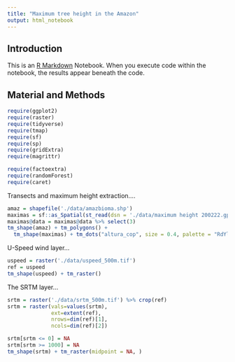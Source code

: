 ```yaml
---
title: "Maximum tree height in the Amazon"
output: html_notebook
---
```


## Introduction

This is an [R Markdown](http://rmarkdown.rstudio.com) Notebook. When you execute code within the notebook, the results appear beneath the code. 

## Material and Methods

```r
require(ggplot2)
require(raster)
require(tidyverse)
require(tmap)
require(sf)
require(sp)
require(gridExtra)
require(magrittr)

require(factoextra) 
require(randomForest)
require(caret)
```


Transects and maximum height extraction....

```r
amaz = shapefile('./data/amazbioma.shp')
maximas = sf::as_Spatial(st_read(dsn = './data/maximum height 200222.gpkg', layer = 'pontos_wgs84'))
maximas@data = maximas@data %>% select(3)
tm_shape(amaz) + tm_polygons() + 
  tm_shape(maximas) + tm_dots("altura_cop", size = 0.4, palette = "RdYlGn")
```

U-Speed wind layer...

```r
uspeed = raster('./data/uspeed_500m.tif')
ref = uspeed
tm_shape(uspeed) + tm_raster()
```

The SRTM layer...

```r
srtm = raster('./data/srtm_500m.tif') %>% crop(ref)
srtm = raster(vals=values(srtm),
              ext=extent(ref), 
              nrows=dim(ref)[1],
              ncols=dim(ref)[2])

srtm[srtm <= 0] = NA
srtm[srtm >= 1000] = NA
tm_shape(srtm) + tm_raster(midpoint = NA, )

```